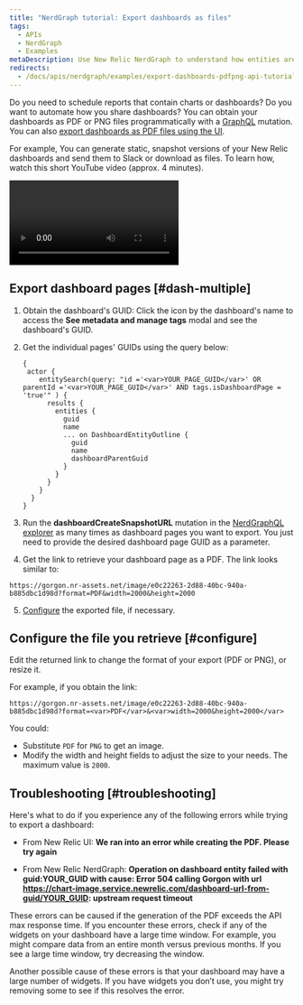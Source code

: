 ```yaml
---
title: "NerdGraph tutorial: Export dashboards as files"
tags:
  - APIs
  - NerdGraph
  - Examples
metaDescription: Use New Relic NerdGraph to understand how entities are related.
redirects:
  - /docs/apis/nerdgraph/examples/export-dashboards-pdfpng-api-tutorial
---
```


Do you need to schedule reports that contain charts or dashboards? Do you want to automate how you share dashboards? You can obtain your dashboards as PDF or PNG files programmatically with a [GraphQL](/docs/apis/nerdgraph/get-started/introduction-new-relic-nerdgraph) mutation. You can also [export dashboards as PDF files using the UI](/docs/dashboards/manage-your-dashboard/manage-your-dashboard#dash-export).

For example, You can generate static, snapshot versions of your New Relic dashboards and send them to Slack or download as files. To learn how, watch this short YouTube video (approx. 4 minutes).

<Video
  id="v5vBGV2Yy_0"
  type="youtube"
/>

## Export dashboard pages [#dash-multiple]

1. Obtain the dashboard's GUID: Click the <Icon name="fe-tag"/>
   icon by the dashboard's name to access the **See metadata and manage tags** modal and see the dashboard's GUID.
2. Get the individual pages' GUIDs using the query below:

   ```
   {
    actor {
       entitySearch(query: "id ='<var>YOUR_PAGE_GUID</var>' OR parentId ='<var>YOUR_PAGE_GUID</var>' AND tags.isDashboardPage = 'true'" ) {
         results {
           entities {
             guid
             name
             ... on DashboardEntityOutline {
               guid
               name
               dashboardParentGuid
             }
           }
         }
       }
     }
   }
   ```
3. Run the **dashboardCreateSnapshotURL** mutation in the [NerdGraphQL explorer](https://api.newrelic.com/graphiql) as many times as dashboard pages you want to export. You just need to provide the desired dashboard page GUID as a parameter.
4. Get the link to retrieve your dashboard page as a PDF. The link looks similar to:

```
https://gorgon.nr-assets.net/image/e0c22263-2d88-40bc-940a-b885dbc1d98d?format=PDF&width=2000&height=2000
```

5. [Configure](#configure) the exported file, if necessary.

## Configure the file you retrieve [#configure]

Edit the returned link to change the format of your export (PDF or PNG), or resize it.

For example, if you obtain the link:

```
https://gorgon.nr-assets.net/image/e0c22263-2d88-40bc-940a-b885dbc1d98d?format=<var>PDF</var>&<var>width=2000&height=2000</var>
```

You could:

* Substitute `PDF` for `PNG` to get an image.
* Modify the width and height fields to adjust the size to your needs. The maximum value is `2000`.

## Troubleshooting [#troubleshooting]

Here's what to do if you experience any of the following errors while trying to export a dashboard:

* From New Relic UI: **We ran into an error while creating the PDF. Please try again**

* From New Relic NerdGraph: **Operation on dashboard entity failed with guid:YOUR_GUID with cause: Error 504 calling Gorgon with url https://chart-image.service.newrelic.com/dashboard-url-from-guid/YOUR_GUID: upstream request timeout**

These errors can be caused if the generation of the PDF exceeds the API max response time. If you encounter these errors, check if any of the widgets on your dashboard have a large time window. For example, you might compare data from an entire month versus previous months. If you see a large time window, try decreasing the window.

Another possible cause of these errors is that your dashboard may have a large number of widgets. If you have widgets you don’t use, you might try removing some to see if this resolves the error.









